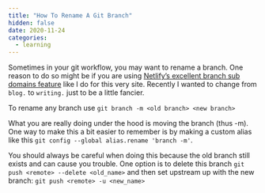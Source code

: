 ```yaml
---
title: "How To Rename A Git Branch"
hidden: false
date: 2020-11-24
categories:
  - learning
---
```


Sometimes in your git workflow, you may want to rename a branch. One reason to
do so might be if you are using
[Netlify’s excellent branch sub domains feature](https://docs.netlify.com/domains-https/custom-domains/multiple-domains/#apex-domains-and-www-subdomains)
like I do for this very site. Recently I wanted to change from `blog.` to
`writing.` just to be a little fancier.

To rename any branch use `git branch -m <old branch> <new branch>`

What you are really doing under the hood is moving the branch (thus -m). One way
to make this a bit easier to remember is by making a custom alias like this
`git config --global alias.rename 'branch -m'`.

You should always be careful when doing this because the old branch still exists
and can cause you trouble. One option is to delete this branch
`git push <remote> --delete <old_name>` and then set upstream up with the new
branch: `git push <remote> -u <new_name>`
